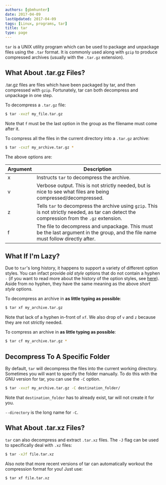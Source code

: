 ```yaml
---
authors: [gbmhunter]
date: 2017-04-09
lastUpdated: 2017-04-09
tags: [Linux, programs, tar]
title: tar
type: page
---
```


`tar` is a UNIX utility program which can be used to package and unpackage files using the `.tar` format. It is commonly used along with `gzip` to produce compressed archives (usually with the `.tar.gz` extension).

## What About .tar.gz Files?

.tar.gz files are files which have been packaged by tar, and then compressed with `gzip`. Fortunately, tar can both decompress and unpackage in one step.

To decompress a `.tar.gz` file:

```sh
$ tar -xvzf my_file.tar.gz
```

Note that `f` must be the last option in the group as the filename must come after it.

To compress all the files in the current directory into a `.tar.gz` archive:

```sh
$ tar -cvzf my_archive.tar.gz *
```

The above options are:

<table>
    <thead>
        <tr>
            <th>Argument</th>
            <th>Description</th>
        </tr>
    </thead>
    <tbody>
        <tr >
            <td>x</td>
            <td>Instructs <code>tar</code> to decompress the archive.</td>
        </tr>
        <tr>
            <td>v</td>
            <td>Verbose output. This is not strictly needed, but is nice to see what files are being compressed/decompressed.</td>
        </tr>
        <tr>
            <td>z</td>
            <td>Tells <code>tar</code> to decompress the archive using <code>gzip</code>. This is not strictly needed, as tar can detect the compression from the <code>.gz</code> extension.</td>
        </tr>
        <tr>
            <td>f</td>
            <td>The file to decompress and unpackage. This must be the last argument in the group, and the file name must follow directly after.</td>
        </tr>
    </tbody>
</table>

## What If I'm Lazy?

Due to `tar`'s long history, it happens to support a variety of different option styles. You can infact provide _old style_ options that do not contain a hyphen `-` (if you want to read more about the history of the option styles, see [here](https://www.gnu.org/software/tar/manual/html_section/tar_21.html)). Aside from no hyphen, they have the same meaning as the above _short style_ options.

To decompress an archive in **as little typing as possible**:

```sh
$ tar xf my_archive.tar.gz
```

Note that lack of a hyphen in-front of `xf`. We also drop of `v` and `z` because they are not strictly needed.

To compress an archive in **as little typing as possible**:

```sh
$ tar cf my_archive.tar.gz *
```

## Decompress To A Specific Folder

By default, `tar` will decompress the files into the current working directory. Sometimes you will want to specify the folder manually. To do this with the GNU version for tar, you can use the `-C` option.

```sh    
$ tar -xvzf my_archive.tar.gz -C destination_folder/
```

Note that `destination_folder` has to already exist, tar will not create it for you.

`--directory` is the long name for `-C`.

## What About .tar.xz Files?

`tar` can also decompress and extract `.tar.xz` files. The `-J` flag can be used to specifically deal with `.xz` files:

```sh   
$ tar -xJf file.tar.xz
```

Also note that more recent versions of tar can automatically workout the compression format for you! Just use:

```sh    
$ tar xf file.tar.xz
```
